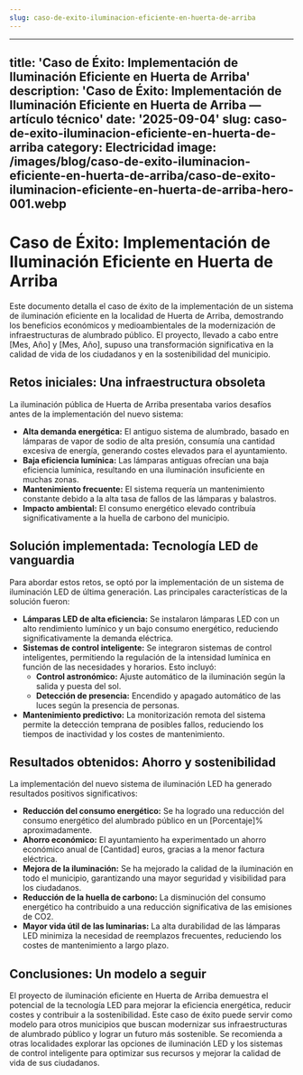 ```yaml
---
slug: caso-de-exito-iluminacion-eficiente-en-huerta-de-arriba
---
```







---
title: 'Caso de Éxito: Implementación de Iluminación Eficiente en Huerta de Arriba'
description: 'Caso de Éxito: Implementación de Iluminación Eficiente en Huerta de
  Arriba — artículo técnico'
date: '2025-09-04'
slug: caso-de-exito-iluminacion-eficiente-en-huerta-de-arriba
category: Electricidad
image: /images/blog/caso-de-exito-iluminacion-eficiente-en-huerta-de-arriba/caso-de-exito-iluminacion-eficiente-en-huerta-de-arriba-hero-001.webp
---

# Caso de Éxito: Implementación de Iluminación Eficiente en Huerta de Arriba

Este documento detalla el caso de éxito de la implementación de un sistema de iluminación eficiente en la localidad de Huerta de Arriba, demostrando los beneficios económicos y medioambientales de la modernización de infraestructuras de alumbrado público.  El proyecto, llevado a cabo entre [Mes, Año] y [Mes, Año], supuso una transformación significativa en la calidad de vida de los ciudadanos y en la sostenibilidad del municipio.


## Retos iniciales: Una infraestructura obsoleta

La iluminación pública de Huerta de Arriba presentaba varios desafíos antes de la implementación del nuevo sistema:

* **Alta demanda energética:** El antiguo sistema de alumbrado, basado en lámparas de vapor de sodio de alta presión, consumía una cantidad excesiva de energía, generando costes elevados para el ayuntamiento.
* **Baja eficiencia lumínica:** Las lámparas antiguas ofrecían una baja eficiencia lumínica, resultando en una iluminación insuficiente en muchas zonas.
* **Mantenimiento frecuente:** El sistema requería un mantenimiento constante debido a la alta tasa de fallos de las lámparas y balastros.
* **Impacto ambiental:** El consumo energético elevado contribuía significativamente a la huella de carbono del municipio.


## Solución implementada: Tecnología LED de vanguardia

Para abordar estos retos, se optó por la implementación de un sistema de iluminación LED de última generación.  Las principales características de la solución fueron:

* **Lámparas LED de alta eficiencia:** Se instalaron lámparas LED con un alto rendimiento lumínico y un bajo consumo energético, reduciendo significativamente la demanda eléctrica.
* **Sistemas de control inteligente:** Se integraron sistemas de control inteligentes, permitiendo la regulación de la intensidad lumínica en función de las necesidades y horarios.  Esto incluyó:
    * **Control astronómico:** Ajuste automático de la iluminación según la salida y puesta del sol.
    * **Detección de presencia:** Encendido y apagado automático de las luces según la presencia de personas.
* **Mantenimiento predictivo:** La monitorización remota del sistema permite la detección temprana de posibles fallos, reduciendo los tiempos de inactividad y los costes de mantenimiento.


## Resultados obtenidos: Ahorro y sostenibilidad

La implementación del nuevo sistema de iluminación LED ha generado resultados positivos significativos:

* **Reducción del consumo energético:** Se ha logrado una reducción del consumo energético del alumbrado público en un [Porcentaje]% aproximadamente.
* **Ahorro económico:** El ayuntamiento ha experimentado un ahorro económico anual de [Cantidad] euros, gracias a la menor factura eléctrica.
* **Mejora de la iluminación:**  Se ha mejorado la calidad de la iluminación en todo el municipio, garantizando una mayor seguridad y visibilidad para los ciudadanos.
* **Reducción de la huella de carbono:** La disminución del consumo energético ha contribuido a una reducción significativa de las emisiones de CO2.
* **Mayor vida útil de las luminarias:** La alta durabilidad de las lámparas LED minimiza la necesidad de reemplazos frecuentes, reduciendo los costes de mantenimiento a largo plazo.


## Conclusiones: Un modelo a seguir

El proyecto de iluminación eficiente en Huerta de Arriba demuestra el potencial de la tecnología LED para mejorar la eficiencia energética, reducir costes y contribuir a la sostenibilidad.  Este caso de éxito puede servir como modelo para otros municipios que buscan modernizar sus infraestructuras de alumbrado público y lograr un futuro más sostenible.  Se recomienda a otras localidades explorar las opciones de iluminación LED y los sistemas de control inteligente para optimizar sus recursos y mejorar la calidad de vida de sus ciudadanos.
